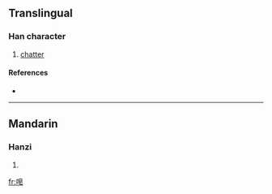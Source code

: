 ==Translingual==

===Han character===
{{Han char|rn=30|rad=口|as=07|sn=10|four=|canj=口竹日心 (RHAP)}}

# [[chatter]]

====References====
* {{Han ref|kx=0193.051|hdz=10631.080|uh=5523|ud=21795}}

----

==Mandarin==

===Hanzi===
{{cmn-hanzi|pin=[[zào]] ([[zao4]])|wg=tsao<sup>4</sup>}}

# {{defn|Mandarin|sort=口07}}

[[fr:唣]]
